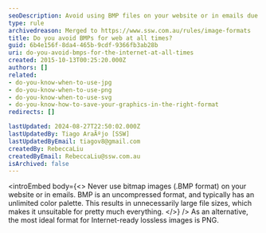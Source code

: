 ```yaml
---
seoDescription: Avoid using BMP files on your website or in emails due to their large file sizes; opt for PNG for better performance online
type: rule
archivedreason: Merged to https://www.ssw.com.au/rules/image-formats
title: Do you avoid BMPs for web at all times?
guid: 6b4e156f-8da4-465b-9cdf-9366fb3ab28b
uri: do-you-avoid-bmps-for-the-internet-at-all-times
created: 2015-10-13T00:25:20.000Z
authors: []
related:
- do-you-know-when-to-use-jpg
- do-you-know-when-to-use-png
- do-you-know-when-to-use-svg
- do-you-know-how-to-save-your-graphics-in-the-right-format
redirects: []

lastUpdated: 2024-08-27T22:50:02.000Z
lastUpdatedBy: Tiago AraÃºjo [SSW]
lastUpdatedByEmail: tiagov8@gmail.com
createdBy: RebeccaLiu
createdByEmail: RebeccaLiu@ssw.com.au
isArchived: false
---
```


<introEmbed
  body={<>
Never use bitmap images (.BMP format) on your website or in emails. BMP is an uncompressed format, and typically has an unlimited color palette. This results in unnecessarily large file sizes, which makes it unsuitable for pretty much everything.
  </>}
/>
As an alternative, the most ideal format for Internet-ready lossless images is PNG.
